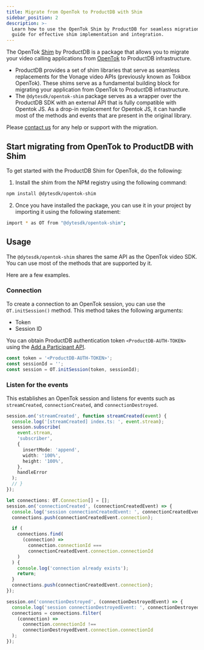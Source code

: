 ```yaml
---
title: Migrate from OpenTok to ProductDB with Shim
sidebar_position: 2
description: >-
  Learn how to use the OpenTok Shim by ProductDB for seamless migration. Follow our
  guide for effective shim implementation and integration.
---
```


The OpenTok [Shim](<https://en.wikipedia.org/wiki/Shim_(computing)>) by ProductDB is a package that allows you to migrate your video calling applications from [OpenTok](https://tokbox.com/developer/) to ProductDB infrastructure.

- ProductDB provides a set of shim libraries that serve as seamless replacements for the Vonage video APIs (previously known as Tokbox OpenTok). These shims serve as a fundamental building block for migrating your application from OpenTok to ProductDB infrastructure.
- The `@dytesdk/opentok-shim` package serves as a wrapper over the ProductDB SDK with an external API that is fully compatible with Opentok JS. As a drop-in replacement for Opentok JS, it can handle most of the methods and events that are present in the original library.

Please [contact us](https://productdb.io/contact) for any help or support with the migration.

## Start migrating from OpenTok to ProductDB with Shim

To get started with the ProductDB Shim for OpenTok, do the following:

1. Install the shim from the NPM registry using the following command:

```bash npm
npm install @dytesdk/opentok-shim
```

2. Once you have installed the package, you can use it in your project by importing it using the following statement:

```bash
import * as OT from "@dytesdk/opentok-shim";
```

## Usage

The `@dytesdk/opentok-shim` shares the same API as the OpenTok video SDK. You can use most of the methods that are supported by it.

Here are a few examples.

### Connection

To create a connection to an OpenTok session, you can use the `OT.initSession()` method. This method takes the following arguments:

- Token
- Session ID

You can obtain ProductDB authentication token `<ProductDB-AUTH-TOKEN>` using the [Add a Participant API](/api#/operations/add_participant).

```ts
const token = '<ProductDB-AUTH-TOKEN>';
const sessionId = '';
const session = OT.initSession(token, sessionId);
```

### Listen for the events

This establishes an OpenTok session and listens for events such as `streamCreated`, `connectionCreated`, and `connectionDestroyed`.

```ts
session.on('streamCreated', function streamCreated(event) {
  console.log('[streamCreated] index.ts: ', event.stream);
  session.subscribe(
    event.stream,
    'subscriber',
    {
      insertMode: 'append',
      width: '100%',
      height: '100%',
    },
    handleError
  );
  // }
});

let connections: OT.Connection[] = [];
session.on('connectionCreated', (connectionCreatedEvent) => {
  console.log('session connectionCreatedEvent: ', connectionCreatedEvent);
  connections.push(connectionCreatedEvent.connection);

  if (
    connections.find(
      (connection) =>
        connection.connectionId ===
        connectionCreatedEvent.connection.connectionId
    )
  ) {
    console.log('connection already exists');
    return;
  }
  connections.push(connectionCreatedEvent.connection);
});

session.on('connectionDestroyed', (connectionDestroyedEvent) => {
  console.log('session connectionDestroyedEvent: ', connectionDestroyedEvent);
  connections = connections.filter(
    (connection) =>
      connection.connectionId !==
      connectionDestroyedEvent.connection.connectionId
  );
});
```

<head>
  <title>Migrate from OpenTok to ProductDB with Shim Guide</title>
  <meta
    name="description"
    content="Learn how to use the OpenTok Shim by ProductDB for seamless migration. Follow our guide for effective shim implementation and integration."
  />
</head>
